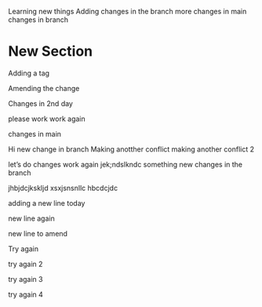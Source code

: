 Learning new things
Adding changes in the branch
more changes in main
changes in branch


# New Section
Adding a tag

Amending the change

Changes in 2nd day

please work
work again


changes in main


Hi 
new change in branch
Making anotther conflict
making another conflict 2

let's do changes
work again
jek;ndslkndc
something new
changes in the branch

jhbjdcjkskljd
xsxjsnsnllc
hbcdcjdc

adding a new line today

new line again


new line to amend

Try again

try again 2

try again 3

try again 4
